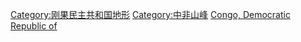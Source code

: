 [[Category:刚果民主共和国地形|Category:刚果民主共和国地形]]
[[Category:中非山峰|Category:中非山峰]]
[[Category:非洲各国山峰|Congo, Democratic Republic of]]